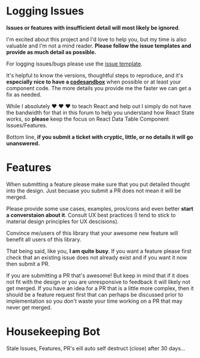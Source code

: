 
<Meta title="Getting Started/Features & Issues" id="getting-started-issues" />

# Logging Issues

**Issues or features with insufficient detail will most likely be ignored**.

I'm excited about this project and I'd love to help you, but my time is also valuable and I'm not a mind reader. **Please follow the issue templates and provide as much detail as possible.**

For logging issues/bugs please use the [issue template](https://github.com/jbetancur/react-data-table-component/tree/master/.github/ISSUE_TEMPLATE).

It's helpful to know the versions, thoughtful steps to reproduce, and it's **especially nice to have a [codesandbox](https://codesandbox.io/s/react-data-table-sandbox-ccyuu)** when possible or at least your component code. The more details you provide me the faster we can get a fix as needed.

While I absolutely ❤️ ❤️ ❤️ to teach React and help out I simply do not have the bandwidth for that in this forum to help you understand how React State works, so **please** keep the focus on React Data Table Component Issues/Features.

Bottom line, **if you submit a ticket with cryptic, little, or no details it will go unanswered.**

# Features

When submitting a feature please make sure that you put detailed thought into the design. Just becuase you submit a PR does not mean it will be merged.

Please provide some use cases, examples, pros/cons and even better **start a converstaion about it**. Consult UX best practices (I tend to stick to material design principles for UX descisions).

Convince me/users of this library that your awesome new feature will benefit all users of this library.

That being said, like you, **I am quite busy**. If you want a feature please first check that an existing issue does not already exist and if you want it now then submit a PR.

If you are submitting a PR that's awesome! But keep in mind that if it does not fit with the design or you are unresponsive to feedback it will likely not get merged. If you have an idea for a PR that is a little more complex, then it should be a feature request first that can perhaps be discussed prior to implementation so you don't waste your time working on a PR that may never get merged.

# Housekeeping Bot

Stale Issues, Features, PR's eill auto self destruct (close) after 30 days...
